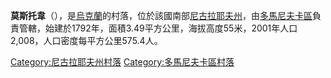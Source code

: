 {{coord|47|25|2|N|30|59|18|E|scale:100000|display=title}}

'''莫斯托韋'''（{{lang-uk|Мостове}}），是[[烏克蘭|烏克蘭]]的村落，位於該國南部[[尼古拉耶夫州|尼古拉耶夫州]]，由[[多馬尼夫卡區|多馬尼夫卡區]]負責管轄，始建於1792年，面積3.49平方公里，海拔高度55米，2001年人口2,008，人口密度每平方公里575.4人。

[[Category:尼古拉耶夫州村落|Category:尼古拉耶夫州村落]]
[[Category:多馬尼夫卡區村落|Category:多馬尼夫卡區村落]]


{{Mykolaiv-geo-stub}}